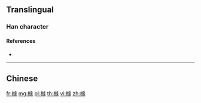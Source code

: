 {{also|櫞}}
==Translingual==

===Han character===
{{Han char|rn=75|rad=木|as=12|sn=16|four=|canj=DVMO|ids=⿰木缘}}

====References====
* {{Han ref|kx=0555.311|hdz=21298.020|uh=6A7C|ud=27260}}

----

==Chinese==
{{zh-see|櫞}}

[[fr:橼]]
[[mg:橼]]
[[pl:橼]]
[[th:橼]]
[[vi:橼]]
[[zh:橼]]